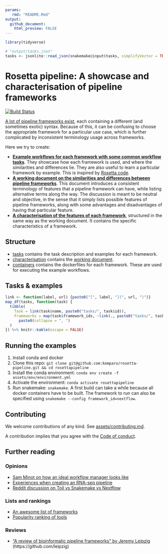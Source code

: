 ```yaml
---
params:
   rmd: "README.Rmd"
output:
  github_document:
    html_preview: FALSE
---
```

<!-- Do not edit this by hand, this is automatically generated based on `r snakemake@input$rmd` -->

```r
library(tidyverse)

# "output/tasks.json"
tasks <- jsonlite::read_json(snakemake@input$tasks, simplifyVector = TRUE, simplifyMatrix = FALSE, simplifyDataFrame = FALSE)
```

# Rosetta pipeline: A showcase and characterisation of pipeline frameworks

[![Build Status](https://travis-ci.com/komparo/rosetta-pipeline.svg?branch=master)](https://travis-ci.com/komparo/rosetta-pipeline)

[A lot of pipeline frameworks exist](https://github.com/pditommaso/awesome-pipeline), each containing a different (and sometimes exotic) syntax. Because of this, it can be confusing to choose the appropriate framework for a particular use case, which is further complicated by inconsistent terminology usage across frameworks.

Here we try to create:

- **[Example workflows for each framework with some common workflow tasks](tasks)**. They showcase how each framework is used, and where the similarities and differences lie. They are also useful to learn a particular framework by example. This is inspired by [Rosetta code](http://www.rosettacode.org/wiki/Rosetta_Code).
- **[A working document on the similarities and differences between pipeline frameworks](characterisation)**. This document introduces a consistent terminology of features that a pipeline framework can have, while listing alternative terms along the way. The discussion is meant to be neutral and objective, in the sense that it simply lists possible features of pipeline frameworks, along with some advantages and disadvantages of having that particular feature.
- **[A characterisation of the features of each framework](characterisation)**, structured in the same way as the working document. It contains the specific characteristics of a framework. 

## Structure

- [tasks](tasks) contains the task description and examples for each framework.
- [characterisation](characterisation) contains the [working document](characterisation/README.md).
- [containers](containers) contains the dockerfiles for each framework. These are used for executing the example workflows.

## Tasks & examples

```r
link <- function(label, url) {paste0("[", label, "](", url, ")")}
map_df(tasks, function(task) {
  tibble(
    Task = link(task$name, paste0("tasks/", task$id)),
    Frameworks = map(task$framework_ids, ~link(., paste0("tasks/", task$id, "/", .))) %>%
      paste0(collapse = ", ")
  )
}) %>% knitr::kable(escape = FALSE)
```

## Running the examples

1. Install conda and docker
2. Clone this repo: `git clone git@github.com:komparo/rosetta-pipeline.git && cd rosettapipeline`
3. Install the conda environment: `conda env create -f assets/env/environment.yml`
4. Activate the environment: `conda activate rosettapipeline`
5. Run snakemake: `snakemake`. A first build can take a while because all docker containers have to be built. The framework to run can also be specified using `snakemake --config framework_id=nextflow`.

## Contributing

We welcome contributions of any kind. See [assets/contributing.md](assets/contributing.md).

A contribution implies that you agree with the [Code of conduct](assets/code_of_conduct.md).

## Further reading

### Opinions

- [Sam Minot on how an ideal workflow manager looks like](https://www.minot.bio/home/2018/9/22/the-rise-of-the-machines-workflow-managers-for-bioinformatics)
- [Experiences when creating an RNA-seq pipeline](https://github.com/NCBI-Hackathons/SPeW)
- [Reddit discussion on Toil vs Snakemake vs Nextflow](https://www.reddit.com/r/bioinformatics/comments/a4fq4i/given_the_experience_of_others_writing/)

### Lists and rankings

- [An awesome list of frameworks](https://github.com/pditommaso/awesome-pipeline)
- [Popularity ranking of tools](https://docs.google.com/spreadsheets/d/1plkAsT_S3CzSeb7ivxyjRnHyrK3JclUCXeUMf_azraY/edit#gid=0)

### Reviews

- ["A review of bioinformatic pipeline frameworks" by Jeremy Leipzig](https://doi.org/10.1093/bib/bbw020) (https://github.com/leipzig)
